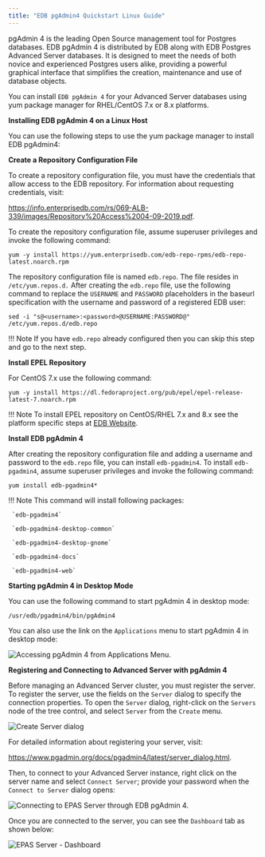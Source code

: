 ```yaml
---
title: "EDB pgAdmin4 Quickstart Linux Guide"
---
```


pgAdmin 4 is the leading Open Source management tool for Postgres databases. EDB pgAdmin 4 is distributed by EDB along with EDB Postgres Advanced Server databases. It is designed to meet the needs of both novice and experienced Postgres users alike, providing a powerful graphical interface that simplifies the creation, maintenance and use of database objects.

You can install `EDB pgAdmin 4` for your Advanced Server databases using yum package manager for RHEL/CentOS 7.x or 8.x platforms.

**Installing EDB pgAdmin 4 on a Linux Host**

You can use the following steps to use the yum package manager to install EDB pgAdmin4:

**Create a Repository Configuration File**

To create a repository configuration file, you must have the credentials that allow access to the EDB repository. For information about requesting credentials, visit:

<https://info.enterprisedb.com/rs/069-ALB-339/images/Repository%20Access%2004-09-2019.pdf>.

To create the repository configuration file, assume superuser privileges and invoke the following command:

```text
yum -y install https://yum.enterprisedb.com/edb-repo-rpms/edb-repo-latest.noarch.rpm
```

The repository configuration file is named `edb.repo`. The file resides in `/etc/yum.repos.d.` After creating the `edb.repo` file, use the following command to replace the `USERNAME` and `PASSWORD` placeholders in the baseurl specification with the username and password of a registered EDB user:

```text
sed -i "s@<username>:<password>@USERNAME:PASSWORD@" /etc/yum.repos.d/edb.repo
```

!!! Note
    If you have `edb.repo` already configured then you can skip this step and go to the next step.

**Install EPEL Repository**

For CentOS 7.x use the following command:

```text
yum -y install https://dl.fedoraproject.org/pub/epel/epel-release-latest-7.noarch.rpm
```

!!! Note
    To install EPEL repository on CentOS/RHEL 7.x and 8.x see the platform specific steps at [EDB Website](https://repos.enterprisedb.com/).

**Install EDB pgAdmin 4**

After creating the repository configuration file and adding a username and password to the `edb.repo` file, you can install `edb-pgadmin4`. To install `edb-pgadmin4`, assume superuser privileges and invoke the following command:

```text
yum install edb-pgadmin4*
```

!!! Note
     This command will install following packages:

     `edb-pgadmin4`

     `edb-pgadmin4-desktop-common`

     `edb-pgadmin4-desktop-gnome`

     `edb-pgadmin4-docs`

     `edb-pgadmin4-web`

**Starting pgAdmin 4 in Desktop Mode**

You can use the following command to start pgAdmin 4 in desktop mode:

```text
/usr/edb/pgadmin4/bin/pgAdmin4
```

You can also use the link on the `Applications` menu to start pgAdmin 4 in desktop mode:

![Accessing pgAdmin 4 from Applications Menu.](images/pgadmin4_from_applications_menu.png)

<div id="registering_and_connecting_advanced_server_on_edb_pgadmin_4" class="registered_link"></div>

**Registering and Connecting to Advanced Server with pgAdmin 4**

Before managing an Advanced Server cluster, you must register the server. To register the server, use the fields on the `Server` dialog to specify the connection properties. To open the `Server` dialog, right-click on the `Servers` node of the tree control, and select `Server` from the `Create` menu.

![Create Server dialog](images/server_general.png)

For detailed information about registering your server, visit:

<https://www.pgadmin.org/docs/pgadmin4/latest/server_dialog.html>.

Then, to connect to your Advanced Server instance, right click on the server name and select `Connect Server`; provide your password when the `Connect to Server` dialog opens:

![Connecting to EPAS Server through EDB pgAdmin 4.](images/connect_to_epas_server.png)

Once you are connected to the server, you can see the `Dashboard` tab as shown below:

![EPAS Server - Dashboard](images/edb_pgadmin4_first_look.png)
